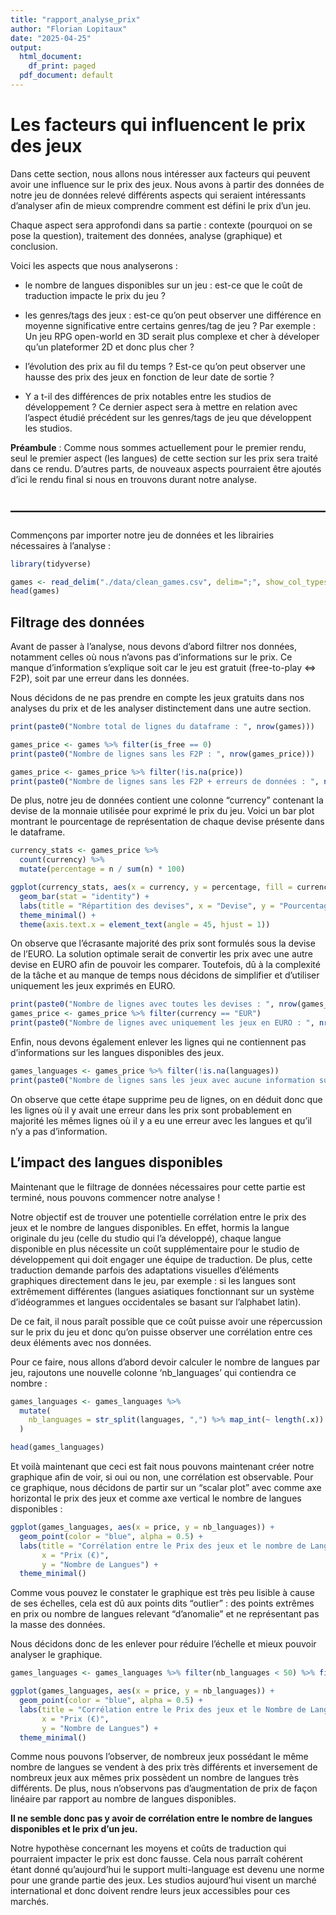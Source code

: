 ---
title: "rapport_analyse_prix"
author: "Florian Lopitaux"
date: "2025-04-25"
output:
  html_document:
    df_print: paged
  pdf_document: default
---

# Les facteurs qui influencent le prix des jeux

Dans cette section, nous allons nous intéresser aux facteurs qui peuvent avoir une influence sur le prix des jeux. Nous avons à partir des données de notre jeu de données relevé différents aspects qui seraient intéressants d'analyser afin de mieux comprendre comment est défini le prix d'un jeu.

Chaque aspect sera approfondi dans sa partie : contexte (pourquoi on se pose la question), traitement des données, analyse (graphique) et conclusion.

Voici les aspects que nous analyserons :

-   le nombre de langues disponibles sur un jeu : est-ce que le coût de traduction impacte le prix du jeu ?

-   les genres/tags des jeux : est-ce qu'on peut observer une différence en moyenne significative entre certains genres/tag de jeu ? Par exemple : Un jeu RPG open-world en 3D serait plus complexe et cher à déveloper qu'un plateformer 2D et donc plus cher ?

-   l'évolution des prix au fil du temps ? Est-ce qu'on peut observer une hausse des prix des jeux en fonction de leur date de sortie ?

-   Y a t-il des différences de prix notables entre les studios de développement ? Ce dernier aspect sera à mettre en relation avec l'aspect étudié précédent sur les genres/tags de jeu que développent les studios.

**Préambule** : Comme nous sommes actuellement pour le premier rendu, seul le premier aspect (les langues) de cette section sur les prix sera traité dans ce rendu. D'autres parts, de nouveaux aspects pourraient être ajoutés d'ici le rendu final si nous en trouvons durant notre analyse.

## ------------------------------------------------------------------------

Commençons par importer notre jeu de données et les librairies nécessaires à l'analyse :

```{r import, message=FALSE, warning=FALSE}
library(tidyverse)

games <- read_delim("./data/clean_games.csv", delim=";", show_col_types = FALSE)
head(games)
```

## Filtrage des données

Avant de passer à l'analyse, nous devons d'abord filtrer nos données, notamment celles où nous n'avons pas d'informations sur le prix. Ce manque d'information s'explique soit car le jeu est gratuit (free-to-play <=> F2P), soit par une erreur dans les données.

Nous décidons de ne pas prendre en compte les jeux gratuits dans nos analyses du prix et de les analyser distinctement dans une autre section.

```{r filter_price}
print(paste0("Nombre total de lignes du dataframe : ", nrow(games)))

games_price <- games %>% filter(is_free == 0)
print(paste0("Nombre de lignes sans les F2P : ", nrow(games_price)))

games_price <- games_price %>% filter(!is.na(price))
print(paste0("Nombre de lignes sans les F2P + erreurs de données : ", nrow(games_price)))
```

De plus, notre jeu de données contient une colonne "currency" contenant la devise de la monnaie utilisée pour exprimé le prix du jeu. Voici un bar plot montrant le pourcentage de représentation de chaque devise présente dans le dataframe.

```{r currency_plot}
currency_stats <- games_price %>%
  count(currency) %>%
  mutate(percentage = n / sum(n) * 100)

ggplot(currency_stats, aes(x = currency, y = percentage, fill = currency)) +
  geom_bar(stat = "identity") +
  labs(title = "Répartition des devises", x = "Devise", y = "Pourcentage d'utilisation") +
  theme_minimal() +
  theme(axis.text.x = element_text(angle = 45, hjust = 1))
```

On observe que l'écrasante majorité des prix sont formulés sous la devise de l'EURO. La solution optimale serait de convertir les prix avec une autre devise en EURO afin de pouvoir les comparer. Toutefois, dû à la complexité de la tâche et au manque de temps nous décidons de simplifier et d'utiliser uniquement les jeux exprimés en EURO.

```{r filter_currency}
print(paste0("Nombre de lignes avec toutes les devises : ", nrow(games_price)))
games_price <- games_price %>% filter(currency == "EUR")
print(paste0("Nombre de lignes avec uniquement les jeux en EURO : ", nrow(games_price)))
```

Enfin, nous devons également enlever les lignes qui ne contiennent pas d'informations sur les langues disponibles des jeux.

```{r filter_no_language}
games_languages <- games_price %>% filter(!is.na(languages))
print(paste0("Nombre de lignes sans les jeux avec aucune information sur les langues : ", nrow(games_languages)))
```

On observe que cette étape supprime peu de lignes, on en déduit donc que les lignes où il y avait une erreur dans les prix sont probablement en majorité les mêmes lignes où il y a eu une erreur avec les langues et qu'il n'y a pas d'information.

## L'impact des langues disponibles

Maintenant que le filtrage de données nécessaires pour cette partie est terminé, nous pouvons commencer notre analyse !

Notre objectif est de trouver une potentielle corrélation entre le prix des jeux et le nombre de langues disponibles. En effet, hormis la langue originale du jeu (celle du studio qui l'a développé), chaque langue disponible en plus nécessite un coût supplémentaire pour le studio de développement qui doit engager une équipe de traduction. De plus, cette traduction demande parfois des adaptations visuelles d'éléments graphiques directement dans le jeu, par exemple : si les langues sont extrêmement différentes (langues asiatiques fonctionnant sur un système d'idéogrammes et langues occidentales se basant sur l'alphabet latin).

De ce fait, il nous paraît possible que ce coût puisse avoir une répercussion sur le prix du jeu et donc qu'on puisse observer une corrélation entre ces deux éléments avec nos données.

Pour ce faire, nous allons d'abord devoir calculer le nombre de langues par jeu, rajoutons une nouvelle colonne 'nb_languages' qui contiendra ce nombre :

```{r nb_languages}
games_languages <- games_languages %>%
  mutate(
    nb_languages = str_split(languages, ",") %>% map_int(~ length(.x))
  )

head(games_languages)
```

Et voilà maintenant que ceci est fait nous pouvons maintenant créer notre graphique afin de voir, si oui ou non, une corrélation est observable. Pour ce graphique, nous décidons de partir sur un "scalar plot" avec comme axe horizontal le prix des jeux et comme axe vertical le nombre de langues disponibles :

```{r languages_graph}
ggplot(games_languages, aes(x = price, y = nb_languages)) +
  geom_point(color = "blue", alpha = 0.5) +
  labs(title = "Corrélation entre le Prix des jeux et le nombre de Langues disponibles",
       x = "Prix (€)",
       y = "Nombre de Langues") +
  theme_minimal()
```

Comme vous pouvez le constater le graphique est très peu lisible à cause de ses échelles, cela est dû aux points dits "outlier" : des points extrêmes en prix ou nombre de langues relevant "d'anomalie" et ne représentant pas la masse des données.

Nous décidons donc de les enlever pour réduire l'échelle et mieux pouvoir analyser le graphique.

```{r languages_graph_2}
games_languages <- games_languages %>% filter(nb_languages < 50) %>% filter(price <= 100)

ggplot(games_languages, aes(x = price, y = nb_languages)) +
  geom_point(color = "blue", alpha = 0.5) +
  labs(title = "Corrélation entre le Prix des jeux et le Nombre de Langues disponibles",
       x = "Prix (€)",
       y = "Nombre de Langues") +
  theme_minimal()
```

Comme nous pouvons l'observer, de nombreux jeux possédant le même nombre de langues se vendent à des prix très différents et inversement de nombreux jeux aux mêmes prix possèdent un nombre de langues très différents. De plus, nous n'observons pas d'augmentation de prix de façon linéaire par rapport au nombre de langues disponibles.

**Il ne semble donc pas y avoir de corrélation entre le nombre de langues disponibles et le prix d'un jeu.**

Notre hypothèse concernant les moyens et coûts de traduction qui pourraient impacter le prix est donc fausse. Cela nous parraît cohérent étant donné qu'aujourd'hui le support multi-language est devenu une norme pour une grande partie des jeux. Les studios aujourd'hui visent un marché international et donc doivent rendre leurs jeux accessibles pour ces marchés.
